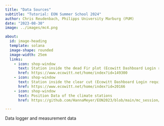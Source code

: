 ```yaml
---
title: "Data Sources"
subtitle: "Tutorial: EON Summer School 2024"
author: Chris Reudenbach, Philipps University Marburg (PUM)
date: "2023-08-30"
image: ../images/mc4.png

about:
  id: image-heading
  template: solana
  image-shape: rounded
  image-width: 25em
  links:
    - icon: shop-window
      text: Station inside the dead Fir plot (Ecowitt Dashboard Login required)
      href: https://www.ecowitt.net/home/index?id=149300
    - icon: shop-window
      text: Station inside the clear cut (Ecowitt Dashboard Login required)
      href: https://www.ecowitt.net/home/index?id=20166
    - icon: shop-window
      text: Position Data of the climate stations
      href: https://github.com/HannaMeyer/EON2023/blob/main/mc_session/data/stations_prelim.zip

---
```

::: {#image-heading}
Data logger and measurement data
:::

